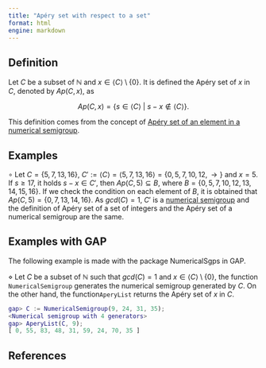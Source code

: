 ```yaml
---
title: "Apéry set with respect to a set"
format: html
engine: markdown
---
```


<!-- Definición de Num. Sem. -->

## Definition

Let $C$ be a subset of $\mathbb{N}$ and $x \in \langle C \rangle \setminus \{0\}$. It is defined the Apéry set of $x$ in $C$, denoted by $Ap(C,x)$, as

$$
Ap(C,x) = \{s \in \langle C \rangle ~ | ~ s - x \not \in \langle C \rangle \}.
$$

This definition comes from the concept of [Apéry set of an element in a numerical semigroup](Apery-set.qmd).

## Examples

$\circ$ Let $C = \{5, 7, 13, 16 \}$, $C' := \langle C \rangle = \langle 5, 7, 13, 16 \rangle = \{0, 5, 7, 10, 12, \rightarrow \}$ and $x = 5$. If $s \ge 17$, it holds $s - x \in C'$, then $Ap(C, 5) \subseteq B$, where $B = \{0, 5, 7, 10, 12, 13, 14, 15, 16\}$. If we check the condition on each element of $B$, it is obtained that $Ap(C, 5) = \{0, 7, 13, 14, 16\}$. As $gcd(C) = 1$, $C'$ is a [numerical semigroup](Numerical-semigroup.qmd) and the definition of Apéry set of a set of integers and the Apéry set of a numerical semigroup are the same.

## Examples with GAP

The following example is made with the package NumericalSgps in GAP.

$\diamond$ Let $C$ be a subset of $\mathbb{N}$ such that $gcd(C) = 1$ and $x \in \langle C \rangle \setminus \{0\}$, the function `NumericalSemigroup` generates the numerical semigroup generated by $C$. On the other hand, the function`AperyList` returns the Apéry set of $x$ in $C$.

``` gap
gap> C := NumericalSemigroup(9, 24, 31, 35);
<Numerical semigroup with 4 generators>
gap> AperyList(C, 9);
[ 0, 55, 83, 48, 31, 59, 24, 70, 35 ]
```

## References
